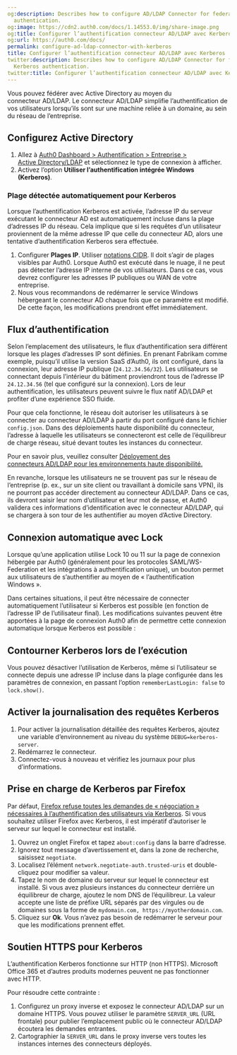 ```yaml
---
og:description: Describes how to configure AD/LDAP Connector for federating with Kerberos
  authentication.
og:image: https://cdn2.auth0.com/docs/1.14553.0/img/share-image.png
og:title: Configurer l’authentification connecteur AD/LDAP avec Kerberos
og:url: https://auth0.com/docs/
permalink: configure-ad-ldap-connector-with-kerberos
title: Configurer l’authentification connecteur AD/LDAP avec Kerberos
twitter:description: Describes how to configure AD/LDAP Connector for federating with
  Kerberos authentication.
twitter:title: Configurer l’authentification connecteur AD/LDAP avec Kerberos
---
```


Vous pouvez fédérer avec Active Directory au moyen du connecteur AD/LDAP. Le connecteur AD/LDAP simplifie l’authentification de vos utilisateurs lorsqu’ils sont sur une machine reliée à un domaine, au sein du réseau de l’entreprise.

## Configurez Active Directory

1. Allez à [Auth0 Dashboard > Authentification > Entreprise > Active Directory/LDAP](%24%7Bmanage_url%7D/#/connections/enterprise/ad) et sélectionnez le type de connexion à afficher.
2. Activez l’option **Utiliser l’authentification intégrée Windows (Kerberos)**.

### Plage détectée automatiquement pour Kerberos

Lorsque l’authentification Kerberos est activée, l’adresse IP du serveur exécutant le connecteur AD est automatiquement incluse dans la plage d’adresses IP du réseau. Cela implique que si les requêtes d’un utilisateur proviennent de la même adresse IP que celle du connecteur AD, alors une tentative d’authentification Kerberos sera effectuée.

1. Configurer **Plages IP**. Utiliser [notations CIDR](http://en.wikipedia.org/wiki/Classless_Inter-Domain_Routing). Il doit s’agir de plages visibles par Auth0. Lorsque Auth0 est exécuté dans le nuage, il ne peut pas détecter l’adresse IP interne de vos utilisateurs. Dans ce cas, vous devrez configurer les adresses IP publiques ou WAN de votre entreprise.
2. Nous vous recommandons de redémarrer le service Windows hébergeant le connecteur AD chaque fois que ce paramètre est modifié. De cette façon, les modifications prendront effet immédiatement.

## Flux d’authentification

Selon l’emplacement des utilisateurs, le flux d’authentification sera différent lorsque les plages d’adresses IP sont définies. En prenant Fabrikam comme exemple, puisqu’il utilise la version SaaS d’Auth0, ils ont configuré, dans la connexion, leur adresse IP publique (`24.12.34.56/32`). Les utilisateurs se connectant depuis l’intérieur du bâtiment proviendront tous de l’adresse IP `24.12.34.56` (tel que configuré sur la connexion). Lors de leur authentification, les utilisateurs peuvent suivre le flux natif AD/LDAP et profiter d’une expérience SSO fluide.

Pour que cela fonctionne, le réseau doit autoriser les utilisateurs à se connecter au connecteur AD/LDAP à partir du port configuré dans le fichier `config.json`. Dans des [](/extensions/ad-ldap-connector/ad-ldap-high-availability)déploiements haute disponibilité du connecteur, l’adresse à laquelle les utilisateurs se connecteront est celle de l’équilibreur de charge réseau, situé devant toutes les instances du connecteur.

Pour en savoir plus, veuillez consulter [Déployement des connecteurs AD/LDAP pour les environnements haute disponibilité.](/extensions/ad-ldap-connector/ad-ldap-high-availability)

En revanche, lorsque les utilisateurs ne se trouvent pas sur le réseau de l’entreprise (p. ex., sur un site client ou travaillant à domicile sans VPN), ils ne pourront pas accéder directement au connecteur AD/LDAP. Dans ce cas, ils devront saisir leur nom d’utilisateur et leur mot de passe, et Auth0 validera ces informations d’identification avec le connecteur AD/LDAP, qui se chargera à son tour de les authentifier au moyen d’Active Directory.

## Connexion automatique avec Lock



Lorsque qu’une application utilise Lock 10 ou 11 sur la page de connexion hébergée par Auth0 (généralement pour les protocoles SAML/WS-Federation et les intégrations à authentification unique), un bouton permet aux utilisateurs de s’authentifier au moyen de « l’authentification Windows ».

Dans certaines situations, il peut être nécessaire de connecter automatiquement l’utilisateur si Kerberos est possible (en fonction de l’adresse IP de l’utilisateur final). Les modifications suivantes peuvent être apportées à la page de connexion Auth0 afin de permettre cette connexion automatique lorsque Kerberos est possible :



## Contourner Kerberos lors de l’exécution

Vous pouvez désactiver l’utilisation de Kerberos, même si l’utilisateur se connecte depuis une adresse IP incluse dans la plage configurée dans les paramètres de connexion, en passant l’option `rememberLastLogin: false` to `lock.show()`.



## Activer la journalisation des requêtes Kerberos

1. Pour activer la journalisation détaillée des requêtes Kerberos, ajoutez une variable d’environnement au niveau du système `DEBUG=kerberos-server`.
2. Redémarrez le connecteur.
3. Connectez-vous à nouveau et vérifiez les journaux pour plus d’informations.

## Prise en charge de Kerberos par Firefox

Par défaut, [Firefox](https://www.mozilla.org/firefox)[ refuse toutes les demandes de « négociation » nécessaires à l’authentification des utilisateurs via Kerberos](https://developer.mozilla.org/en-US/docs/Mozilla/Integrated_authentication). Si vous souhaitez utiliser Firefox avec Kerberos, il est impératif d’autoriser le serveur sur lequel le connecteur est installé.

1. Ouvrez un onglet Firefox et tapez `about:config` dans la barre d’adresse.
2. Ignorez tout message d’avertissement et, dans la zone de recherche, saisissez `negotiate`.
3. Localisez l’élément `network.negotiate-auth.trusted-uris` et double-cliquez pour modifier sa valeur.
4. Tapez le nom de domaine du serveur sur lequel le connecteur est installé. Si vous avez plusieurs instances du connecteur derrière un équilibreur de charge, ajoutez le nom DNS de l’équilibreur. 
La valeur accepte une liste de préfixe URL séparés par des virgules ou de domaines sous la forme de `mydomain.com, https://myotherdomain.com`.
5. Cliquez sur **Ok**. Vous n’avez pas besoin de redémarrer le serveur pour que les modifications prennent effet.

## Soutien HTTPS pour Kerberos

L’authentification Kerberos fonctionne sur HTTP (non HTTPS). Microsoft Office 365 et d’autres produits modernes peuvent ne pas fonctionner avec HTTP.

Pour résoudre cette contrainte :

1. Configurez un proxy inverse et exposez le connecteur AD/LDAP sur un domaine HTTPS. Vous pouvez utiliser le paramètre `SERVER_URL` (URL frontale) pour publier l’emplacement public où le connecteur AD/LDAP écoutera les demandes entrantes.
2. Cartographier la `SERVER_URL` dans le proxy inverse vers toutes les instances internes des connecteurs déployés.